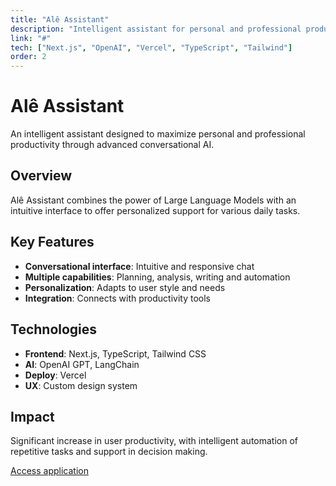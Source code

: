```yaml
---
title: "Alê Assistant"
description: "Intelligent assistant for personal and professional productivity"
link: "#"
tech: ["Next.js", "OpenAI", "Vercel", "TypeScript", "Tailwind"]
order: 2
---
```


# Alê Assistant

An intelligent assistant designed to maximize personal and professional productivity through advanced conversational AI.

## Overview

Alê Assistant combines the power of Large Language Models with an intuitive interface to offer personalized support for various daily tasks.

## Key Features

- **Conversational interface**: Intuitive and responsive chat
- **Multiple capabilities**: Planning, analysis, writing and automation
- **Personalization**: Adapts to user style and needs
- **Integration**: Connects with productivity tools

## Technologies

- **Frontend**: Next.js, TypeScript, Tailwind CSS
- **AI**: OpenAI GPT, LangChain
- **Deploy**: Vercel
- **UX**: Custom design system

## Impact

Significant increase in user productivity, with intelligent automation of repetitive tasks and support in decision making.

[Access application](#)